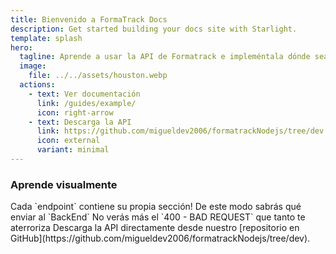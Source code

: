 ```yaml
---
title: Bienvenido a FormaTrack Docs
description: Get started building your docs site with Starlight.
template: splash
hero:
  tagline: Aprende a usar la API de Formatrack e impleméntala dónde sea!
  image:
    file: ../../assets/houston.webp
  actions:
    - text: Ver documentación
      link: /guides/example/
      icon: right-arrow
    - text: Descarga la API
      link: https://github.com/migueldev2006/formatrackNodejs/tree/dev
      icon: external
      variant: minimal
---
```



### Aprende visualmente

<CardGrid stagger>
	<Card title="Documentacion completa" icon="pencil">
		Cada `endpoint` contiene su propia sección!
	</Card>
	<Card title="Aprende a redactar las solicitudes" icon="add-document">
		De este modo sabrás qué enviar al `BackEnd`
	</Card>
	<Card title="Evita errores de cliente" icon="setting">
		No verás más el `400 - BAD REQUEST` que tanto te aterroriza
	</Card>
	<Card title="Modifica a tu gusto" icon="open-book">
		Descarga la API directamente desde nuestro [repositorio en GitHub](https://github.com/migueldev2006/formatrackNodejs/tree/dev).
	</Card>
</CardGrid>
